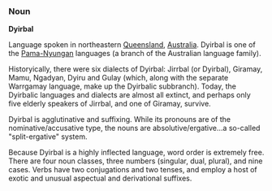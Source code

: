 ===Noun===
'''Dyirbal'''

Language spoken in northeastern [[Queensland]], [[Australia]]. Dyirbal is one of the [[Pama-Nyungan]] languages (a branch of the Australian language family).

Historyically, there were six dialects of Dyirbal: Jirrbal (or Dyirbal), Giramay, Mamu, Ngadyan, Dyiru and Gulay (which, along with the separate Warrgamay language, make up the Dyirbalic subbranch). Today, the Dyirbalic languages and dialects are almost all extinct, and perhaps only five elderly speakers of Jirrbal, and one of Giramay, survive.

Dyirbal is agglutinative and suffixing. While its pronouns are of the nominative/accusative type, the nouns are absolutive/ergative...a so-called "split-ergative" system.

Because Dyirbal is a highly inflected language, word order is extremely free. There are four noun classes, three numbers (singular, dual, plural), and nine cases. Verbs have two conjugations and two tenses, and employ a host of exotic and unusual aspectual and derivational suffixes.